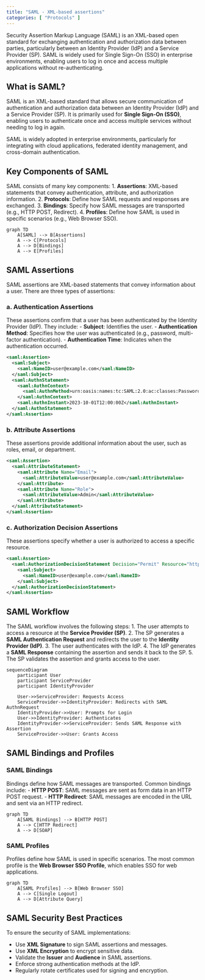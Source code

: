 ```yaml
---
title: "SAML - XML-based assertions"
categories: [ "Protocols" ]
---
```


Security Assertion Markup Language (SAML) is an XML-based open standard for exchanging authentication and authorization data between parties, particularly between an Identity Provider (IdP) and a Service Provider (SP). SAML is widely used for Single Sign-On (SSO) in enterprise environments, enabling users to log in once and access multiple applications without re-authenticating.

## What is SAML?

SAML is an XML-based standard that allows secure communication of authentication and authorization data between an Identity Provider (IdP) and a Service Provider (SP). It is primarily used for **Single Sign-On (SSO)**, enabling users to authenticate once and access multiple services without needing to log in again.

SAML is widely adopted in enterprise environments, particularly for integrating with cloud applications, federated identity management, and cross-domain authentication.

## Key Components of SAML

SAML consists of many key components: 1. **Assertions**: XML-based statements that convey authentication, attribute, and authorization information. 2. **Protocols**: Define how SAML requests and responses are exchanged. 3. **Bindings**: Specify how SAML messages are transported (e.g., HTTP POST, Redirect). 4. **Profiles**: Define how SAML is used in specific scenarios (e.g., Web Browser SSO).

```mermaid
graph TD
    A[SAML] --> B[Assertions]
    A --> C[Protocols]
    A --> D[Bindings]
    A --> E[Profiles]
```

## SAML Assertions

SAML assertions are XML-based statements that convey information about a user. There are three types of assertions:

### a. Authentication Assertions

These assertions confirm that a user has been authenticated by the Identity Provider (IdP). They include: - **Subject**: Identifies the user. - **Authentication Method**: Specifies how the user was authenticated (e.g., password, multi-factor authentication). - **Authentication Time**: Indicates when the authentication occurred.

``` xml
<saml:Assertion>
  <saml:Subject>
    <saml:NameID>user@example.com</saml:NameID>
  </saml:Subject>
  <saml:AuthnStatement>
    <saml:AuthnContext>
      <saml:AuthnMethod>urn:oasis:names:tc:SAML:2.0:ac:classes:Password</saml:AuthnMethod>
    </saml:AuthnContext>
    <saml:AuthnInstant>2023-10-01T12:00:00Z</saml:AuthnInstant>
  </saml:AuthnStatement>
</saml:Assertion>
```

### b. Attribute Assertions

These assertions provide additional information about the user, such as roles, email, or department.

``` xml
<saml:Assertion>
  <saml:AttributeStatement>
    <saml:Attribute Name="Email">
      <saml:AttributeValue>user@example.com</saml:AttributeValue>
    </saml:Attribute>
    <saml:Attribute Name="Role">
      <saml:AttributeValue>Admin</saml:AttributeValue>
    </saml:Attribute>
  </saml:AttributeStatement>
</saml:Assertion>
```

### c. Authorization Decision Assertions

These assertions specify whether a user is authorized to access a specific resource.

``` xml
<saml:Assertion>
  <saml:AuthorizationDecisionStatement Decision="Permit" Resource="https://example.com/resource">
    <saml:Subject>
      <saml:NameID>user@example.com</saml:NameID>
    </saml:Subject>
  </saml:AuthorizationDecisionStatement>
</saml:Assertion>
```

## SAML Workflow

The SAML workflow involves the following steps: 1. The user attempts to access a resource at the **Service Provider (SP)**. 2. The SP generates a **SAML Authentication Request** and redirects the user to the **Identity Provider (IdP)**. 3. The user authenticates with the IdP. 4. The IdP generates a **SAML Response** containing the assertion and sends it back to the SP. 5. The SP validates the assertion and grants access to the user.

```mermaid
sequenceDiagram
    participant User
    participant ServiceProvider
    participant IdentityProvider

    User->>ServiceProvider: Requests Access
    ServiceProvider->>IdentityProvider: Redirects with SAML AuthnRequest
    IdentityProvider->>User: Prompts for Login
    User->>IdentityProvider: Authenticates
    IdentityProvider->>ServiceProvider: Sends SAML Response with Assertion
    ServiceProvider->>User: Grants Access
```

## SAML Bindings and Profiles

### SAML Bindings

Bindings define how SAML messages are transported. Common bindings include: - **HTTP POST**: SAML messages are sent as form data in an HTTP POST request. - **HTTP Redirect**: SAML messages are encoded in the URL and sent via an HTTP redirect.

```mermaid
graph TD
    A[SAML Bindings] --> B[HTTP POST]
    A --> C[HTTP Redirect]
    A --> D[SOAP]
```

### SAML Profiles

Profiles define how SAML is used in specific scenarios. The most common profile is the **Web Browser SSO Profile**, which enables SSO for web applications.

```mermaid
graph TD
    A[SAML Profiles] --> B[Web Browser SSO]
    A --> C[Single Logout]
    A --> D[Attribute Query]
```

## SAML Security Best Practices

To ensure the security of SAML implementations:

-   Use **XML Signature** to sign SAML assertions and messages.
-   Use **XML Encryption** to encrypt sensitive data.
-   Validate the **Issuer** and **Audience** in SAML assertions.
-   Enforce strong authentication methods at the IdP.
-   Regularly rotate certificates used for signing and encryption.
